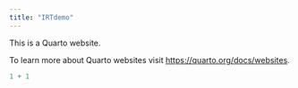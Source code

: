 ```yaml
---
title: "IRTdemo"
---
```


This is a Quarto website.

To learn more about Quarto websites visit <https://quarto.org/docs/websites>.

```r
1 + 1
```
